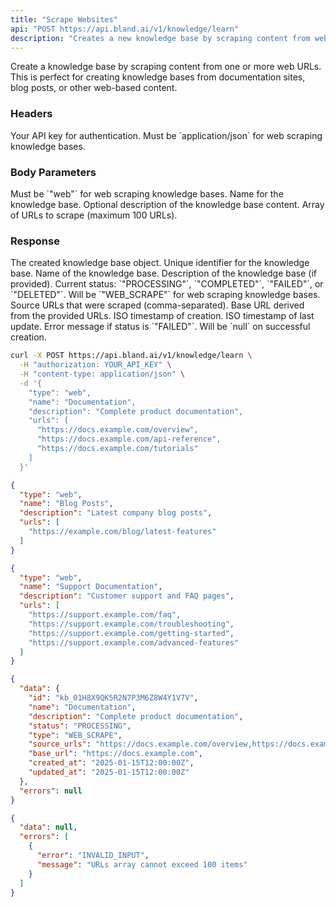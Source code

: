```yaml
---
title: "Scrape Websites"
api: "POST https://api.bland.ai/v1/knowledge/learn"
description: "Creates a new knowledge base by scraping content from web URLs."
---
```


Create a knowledge base by scraping content from one or more web URLs. This is perfect for creating knowledge bases from documentation sites, blog posts, or other web-based content.

### Headers

<ParamField header="authorization" type="string" required>
  Your API key for authentication.
</ParamField>

<ParamField header="content-type" type="string" required>
  Must be `application/json` for web scraping knowledge bases.
</ParamField>

### Body Parameters

<ParamField body="type" type="string" required default="web">
  Must be `"web"` for web scraping knowledge bases.
</ParamField>

<ParamField body="name" type="string" required default="Documentation Hub">
  Name for the knowledge base.
</ParamField>

<ParamField body="description" type="string" default="Comprehensive documentation scraped from website">
  Optional description of the knowledge base content.
</ParamField>

<ParamField body="urls" type="string[]" required default='["https://docs.example.com/getting-started", "https://docs.example.com/api-reference"]'>
  Array of URLs to scrape (maximum 100 URLs).
</ParamField>

### Response

<ResponseField name="data" type="object">
  The created knowledge base object.

  <ResponseField name="data.id" type="string">
    Unique identifier for the knowledge base.
  </ResponseField>

  <ResponseField name="data.name" type="string">
    Name of the knowledge base.
  </ResponseField>

  <ResponseField name="data.description" type="string">
    Description of the knowledge base (if provided).
  </ResponseField>

  <ResponseField name="data.status" type="string">
    Current status: `"PROCESSING"`, `"COMPLETED"`, `"FAILED"`, or `"DELETED"`.
  </ResponseField>

  <ResponseField name="data.type" type="string">
    Will be `"WEB_SCRAPE"` for web scraping knowledge bases.
  </ResponseField>

  <ResponseField name="data.source_urls" type="string">
    Source URLs that were scraped (comma-separated).
  </ResponseField>

  <ResponseField name="data.base_url" type="string">
    Base URL derived from the provided URLs.
  </ResponseField>

  <ResponseField name="data.created_at" type="string">
    ISO timestamp of creation.
  </ResponseField>

  <ResponseField name="data.updated_at" type="string">
    ISO timestamp of last update.
  </ResponseField>

  <ResponseField name="data.error_message" type="string">
    Error message if status is `"FAILED"`.
  </ResponseField>
</ResponseField>

<ResponseField name="errors" type="null">
  Will be `null` on successful creation.
</ResponseField>

<RequestExample>

```bash cURL
curl -X POST https://api.bland.ai/v1/knowledge/learn \
  -H "authorization: YOUR_API_KEY" \
  -H "content-type: application/json" \
  -d '{
    "type": "web",
    "name": "Documentation",
    "description": "Complete product documentation",
    "urls": [
      "https://docs.example.com/overview",
      "https://docs.example.com/api-reference",
      "https://docs.example.com/tutorials"
    ]
  }'
```

```json Single URL
{
  "type": "web",
  "name": "Blog Posts",
  "description": "Latest company blog posts",
  "urls": [
    "https://example.com/blog/latest-features"
  ]
}
```

```json Multiple URLs
{
  "type": "web",
  "name": "Support Documentation",
  "description": "Customer support and FAQ pages",
  "urls": [
    "https://support.example.com/faq",
    "https://support.example.com/troubleshooting",
    "https://support.example.com/getting-started",
    "https://support.example.com/advanced-features"
  ]
}
```

</RequestExample>

<ResponseExample>

```json Success Response
{
  "data": {
    "id": "kb_01H8X9QK5R2N7P3M6Z8W4Y1V7V",
    "name": "Documentation",
    "description": "Complete product documentation",
    "status": "PROCESSING",
    "type": "WEB_SCRAPE",
    "source_urls": "https://docs.example.com/overview,https://docs.example.com/api-reference,https://docs.example.com/tutorials",
    "base_url": "https://docs.example.com",
    "created_at": "2025-01-15T12:00:00Z",
    "updated_at": "2025-01-15T12:00:00Z"
  },
  "errors": null
}
```

```json Error Response
{
  "data": null,
  "errors": [
    {
      "error": "INVALID_INPUT",
      "message": "URLs array cannot exceed 100 items"
    }
  ]
}
```

</ResponseExample>
